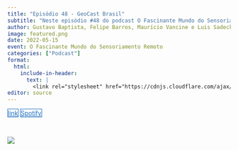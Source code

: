 ```yaml
---
title: "Episódio 48 - GeoCast Brasil"
subtitle: "Neste episódio #48 do podcast O Fascinante Mundo do Sensoriamento Remoto, eu converso com a moçada do GeoCast Brasil, Felipe Barros, Maurício Vancine e Luis Sadeck. Segunda às 17h estarei ao vivo no YouTube apresentando o episódio. Espero que goste. Um grande abraço!"
author: Gustavo Baptista, Felipe Barros, Maurício Vancine e Luis Sadeck
image: featured.png
date: 2022-05-15
event: O Fascinante Mundo do Sensoriamento Remoto
categories: ["Podcast"]
format:
  html:
    include-in-header: 
      text: |
        <link rel="stylesheet" href="https://cdnjs.cloudflare.com/ajax/libs/font-awesome/6.5.0/css/all.min.css">
editor: source
---
```


<div class="mt-4 d-flex flex-row flex-wrap gap-1 justify-content-left justify-content-sm-start" role="group" aria-label="Links">
  <a href="https://geosensor.com.br/" class="btn btn-custom text-capitalize" target="_blank"><i class="fas fa-link me-1"></i>link</a>
  <a href="https://open.spotify.com/episode/0Kn5k9039vM8bZgb4YdlJJ?si=5c6a4918bb904b73" class="btn btn-custom text-capitalize" target="_blank"><i class="fab fa-spotify me-1"></i>Spotify</a>
</div>

<style>
  .btn-custom {
    background-color: white;
    border: 1px solid #1c6cbe; /* Borda azul */
    color: #1c6cbe; /* Texto azul */
    transition: background-color 0.3s, color 0.3s;
  }
  .btn-custom:hover {
    background-color: #1c6cbe; /* Cor de fundo azul ao passar o mouse */
    color: white; /* Texto branco */
  }
</style>

<br>

![](featured.png)
